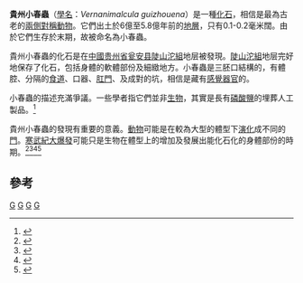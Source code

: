 {{Speciesbox
| taxon = Vernanimalcula guizhouena
| binomial_authority = [[陳俊元|Chen]] et. al 2004
| fossil_range = {{fossil range|600|580}}<small>[[埃迪卡拉紀|埃迪卡拉紀]]</small>
| image= vernanimalcula sketch.jpg
| image_caption = 小春蟲的身體結構。
| extinct = yes
}}
{{CEXNAV}}

'''貴州小春蟲'''（[[學名|學名]]：''Vernanimalcula guizhouena''）是一種[[化石|化石]]，相信是最為古老的[[兩側對稱動物|兩側對稱動物]]。它們出土於6億至5.8億年前的[[地層|地層]]，只有0.1-0.2毫米闊。由於它們生存於{{le|馬林諾冰期|Marinoan glaciation}}末期，故被命名為小春蟲。

貴州小春蟲的化石是在[[中國|中國]][[贵州省|贵州省]][[瓮安县|瓮安县]][[陡山沱組|陡山沱組]]地层被發現。[[陡山沱組|陡山沱組]]地层完好地保存了化石，包括身體的軟體部份及細緻地方。小春蟲是三胚口結構的，有體腔、分隔的[[食道|食道]]、口器、[[肛門|肛門]]、及成對的坑，相信是藏有[[感覺器官|感覺器官]]的。

小春蟲的描述充滿爭議。一些學者指它們並非[[生物|生物]]，其實是長有[[磷酸鹽|磷酸鹽]]的埋葬人工製品。<ref name=Bengtson2004>{{cite journal en|author=Bengtson, S.|coauthors=Budd, G.|year=2004|title=Comment on "Small bilaterian fossils from 40 to 55 million years before the Cambrian"|journal=Science|volume=306|pages=1291a|doi=10.1126/science.1101338|url=http://www.sciencemag.org/cgi/content/full/sci;306/5700/1291a|accessdate=2007-06-27|pmid=15550644|issue=5700|archive-date=2008-02-16|archive-url=https://web.archive.org/web/20080216161711/http://www.sciencemag.org/cgi/content/full/sci;306/5700/1291a|dead-url=no}}</ref>

貴州小春蟲的發現有重要的意義。[[動物|動物]]可能是在較為大型的體型下[[演化|演化]]成不同的[[門|門]]。[[寒武紀大爆發|寒武紀大爆發]]可能只是生物在體型上的增加及發展出能化石化的身體部份的時期。<ref>{{Cite journal en|author=Chen, J. Y., D. J. Bottjer, P. Oliveri, S. Q. Dornbos, F. Gao, S. Ruffins, H. Chi, C. W. Li, and E. H. Davidson|year=2004|title=Small bilaterian fossils from 40 to 55 million years before the cambrian|journal=Science|volume=305|pages=218-22|url=http://www.sciencemag.org/cgi/content/abstract/1099213v1|accessdate=2007-06-20|archive-date=2007-10-01|archive-url=https://web.archive.org/web/20071001091139/http://www.sciencemag.org/cgi/content/abstract/1099213v1|dead-url=no}}</ref><ref>{{Cite web|url=http://www.sciencemag.org/cgi/data/1099213/DC1/1|title=Supporting Online Material from ''Science'' magazine|accessdate=2005-10-17|archive-date=2007-09-30|archive-url=https://web.archive.org/web/20070930204845/http://www.sciencemag.org/cgi/data/1099213/DC1/1|dead-url=no}}</ref><ref>{{Cite web|url=http://www.astrobio.net/news/article1005.html|title=Article on ''Vernanimalcula'' in ''Astrobiology Magazine''|accessdate=2005-10-15|archive-date=2004-08-18|archive-url=https://web.archive.org/web/20040818163435/http://www.astrobio.net/news/article1005.html|dead-url=no}}</ref><ref>{{Cite web|url=http://www.sciam.com/article.cfm?articleID=000C4E87-7070-10BF-B07083414B7F0000&sc=I100322|title=Article on ''Vernanimalcula'' in ''Scientific American''|accessdate=2005-10-15|archive-date=2007-10-10|archive-url=https://web.archive.org/web/20071010051523/http://www.sciam.com/article.cfm?articleID=000C4E87-7070-10BF-B07083414B7F0000&sc=I100322|dead-url=no}}</ref>

==參考==
{{reflist}}
{{Taxonbar}}
[[Category:古生物|G]]
[[Category:埃迪卡拉生物群|G]]
[[Category:前寒武紀化石|G]]
[[Category:兩側對稱動物|G]]